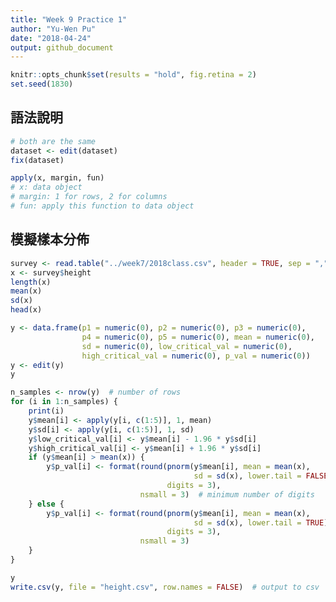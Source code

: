 ```yaml
---
title: "Week 9 Practice 1"
author: "Yu-Wen Pu"
date: "2018-04-24"
output: github_document
---
```


```r
knitr::opts_chunk$set(results = "hold", fig.retina = 2)
set.seed(1830)
```

## 語法說明

```r
# both are the same
dataset <- edit(dataset)
fix(dataset)
```

```r
apply(x, margin, fun)
# x: data object
# margin: 1 for rows, 2 for columns
# fun: apply this function to data object
```

## 模擬樣本分佈

```r
survey <- read.table("../week7/2018class.csv", header = TRUE, sep = ",")
x <- survey$height
length(x)
mean(x)
sd(x)
head(x)
```

```r
y <- data.frame(p1 = numeric(0), p2 = numeric(0), p3 = numeric(0),
                p4 = numeric(0), p5 = numeric(0), mean = numeric(0),
                sd = numeric(0), low_critical_val = numeric(0),
                high_critical_val = numeric(0), p_val = numeric(0))
y <- edit(y)
y
```

```r
n_samples <- nrow(y)  # number of rows
for (i in 1:n_samples) {
    print(i)
    y$mean[i] <- apply(y[i, c(1:5)], 1, mean)
    y$sd[i] <- apply(y[i, c(1:5)], 1, sd)
    y$low_critical_val[i] <- y$mean[i] - 1.96 * y$sd[i]
    y$high_critical_val[i] <- y$mean[i] + 1.96 * y$sd[i]
    if (y$mean[i] > mean(x)) {
        y$p_val[i] <- format(round(pnorm(y$mean[i], mean = mean(x),
                                         sd = sd(x), lower.tail = FALSE),
                                   digits = 3),
                             nsmall = 3)  # minimum number of digits
    } else {
        y$p_val[i] <- format(round(pnorm(y$mean[i], mean = mean(x),
                                         sd = sd(x), lower.tail = TRUE),
                                   digits = 3),
                             nsmall = 3)
    }
}
```

```r
y
write.csv(y, file = "height.csv", row.names = FALSE)  # output to csv
```










